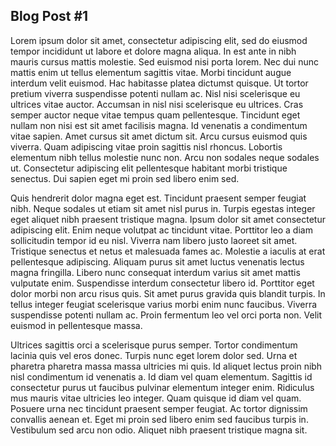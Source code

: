 ## Blog Post #1
Lorem ipsum dolor sit amet, consectetur adipiscing elit, sed do eiusmod tempor incididunt ut labore et dolore magna aliqua. In est ante in nibh mauris cursus mattis molestie. Sed euismod nisi porta lorem. Nec dui nunc mattis enim ut tellus elementum sagittis vitae. Morbi tincidunt augue interdum velit euismod. Hac habitasse platea dictumst quisque. Ut tortor pretium viverra suspendisse potenti nullam ac. Nisl nisi scelerisque eu ultrices vitae auctor. Accumsan in nisl nisi scelerisque eu ultrices. Cras semper auctor neque vitae tempus quam pellentesque. Tincidunt eget nullam non nisi est sit amet facilisis magna. Id venenatis a condimentum vitae sapien. Amet cursus sit amet dictum sit. Arcu cursus euismod quis viverra. Quam adipiscing vitae proin sagittis nisl rhoncus. Lobortis elementum nibh tellus molestie nunc non. Arcu non sodales neque sodales ut. Consectetur adipiscing elit pellentesque habitant morbi tristique senectus. Dui sapien eget mi proin sed libero enim sed.

Quis hendrerit dolor magna eget est. Tincidunt praesent semper feugiat nibh. Neque sodales ut etiam sit amet nisl purus in. Turpis egestas integer eget aliquet nibh praesent tristique magna. Ipsum dolor sit amet consectetur adipiscing elit. Enim neque volutpat ac tincidunt vitae. Porttitor leo a diam sollicitudin tempor id eu nisl. Viverra nam libero justo laoreet sit amet. Tristique senectus et netus et malesuada fames ac. Molestie a iaculis at erat pellentesque adipiscing. Aliquam purus sit amet luctus venenatis lectus magna fringilla. Libero nunc consequat interdum varius sit amet mattis vulputate enim. Suspendisse interdum consectetur libero id. Porttitor eget dolor morbi non arcu risus quis. Sit amet purus gravida quis blandit turpis. In tellus integer feugiat scelerisque varius morbi enim nunc faucibus. Viverra suspendisse potenti nullam ac. Proin fermentum leo vel orci porta non. Velit euismod in pellentesque massa.

Ultrices sagittis orci a scelerisque purus semper. Tortor condimentum lacinia quis vel eros donec. Turpis nunc eget lorem dolor sed. Urna et pharetra pharetra massa massa ultricies mi quis. Id aliquet lectus proin nibh nisl condimentum id venenatis a. Id diam vel quam elementum. Sagittis id consectetur purus ut faucibus pulvinar elementum integer enim. Ridiculus mus mauris vitae ultricies leo integer. Quam quisque id diam vel quam. Posuere urna nec tincidunt praesent semper feugiat. Ac tortor dignissim convallis aenean et. Eget mi proin sed libero enim sed faucibus turpis in. Vestibulum sed arcu non odio. Aliquet nibh praesent tristique magna sit.